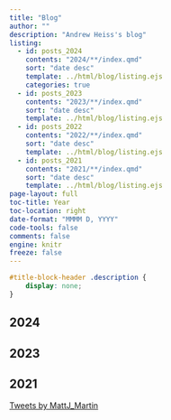 ```yaml
---
title: "Blog"
author: ""
description: "Andrew Heiss's blog"
listing:
  - id: posts_2024
    contents: "2024/**/index.qmd"
    sort: "date desc"
    template: ../html/blog/listing.ejs
    categories: true
  - id: posts_2023
    contents: "2023/**/index.qmd"
    sort: "date desc"
    template: ../html/blog/listing.ejs
  - id: posts_2022
    contents: "2022/**/index.qmd"
    sort: "date desc"
    template: ../html/blog/listing.ejs
  - id: posts_2021
    contents: "2021/**/index.qmd"
    sort: "date desc"
    template: ../html/blog/listing.ejs
page-layout: full
toc-title: Year
toc-location: right
date-format: "MMMM D, YYYY"
code-tools: false
comments: false
engine: knitr
freeze: false
---
```


```css
#title-block-header .description {
    display: none;
}
```

## 2024

::: {#posts_2024}
:::

## 2023

::: {#posts_2023}
:::

## 2021

::: {#posts_2021}
:::

```{=html}
<a class="twitter-timeline" href="https://twitter.com/MattJ_Martin?ref_src=twsrc%5Etfw">Tweets by MattJ_Martin</a> <script async src="https://platform.twitter.com/widgets.js" charset="utf-8"></script>
```
